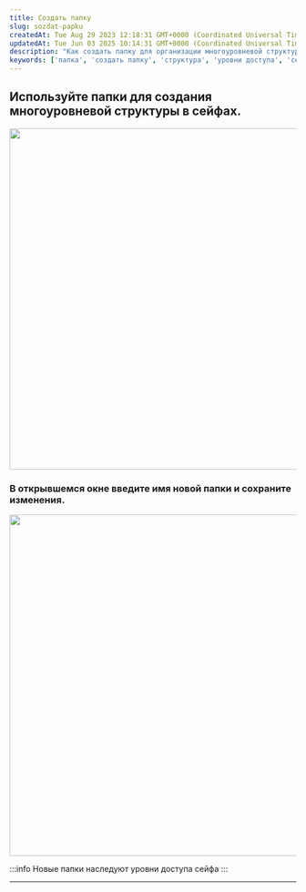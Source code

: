 ```yaml
---
title: Создать папку
slug: sozdat-papku
createdAt: Tue Aug 29 2023 12:18:31 GMT+0000 (Coordinated Universal Time)
updatedAt: Tue Jun 03 2025 10:14:31 GMT+0000 (Coordinated Universal Time)
description: "Как создать папку для организации многоуровневой структуры в сейфах. Папки наследуют уровни доступа сейфа."
keywords: ['папка', 'создать папку', 'структура', 'уровни доступа', 'сейф', 'Passwork']
---
```


## Используйте папки для создания многоуровневой структуры в сейфах.

<div style={{ textAlign: 'center' }}>
  <img
    src="https://archbee-image-uploads.s3.amazonaws.com/QKZtfOnnubSbfN3D1EPqb-IC0aKnhVEXIMumiDHgYxt-20250403-091445.png"
    width="600"
    style={{ display: 'block', margin: '0 auto' }}
  />
</div>

### В открывшемся окне введите имя новой папки и сохраните изменения.

<div style={{ textAlign: 'center' }}>
  <img
    src="https://archbee-image-uploads.s3.amazonaws.com/QKZtfOnnubSbfN3D1EPqb--Jnt5CVeS1ELijWzYo-mM-20250314-110207.png"
    width="600"
    style={{ display: 'block', margin: '0 auto' }}
  />
</div>

:::info
Новые папки наследуют уровни доступа сейфа
:::

***